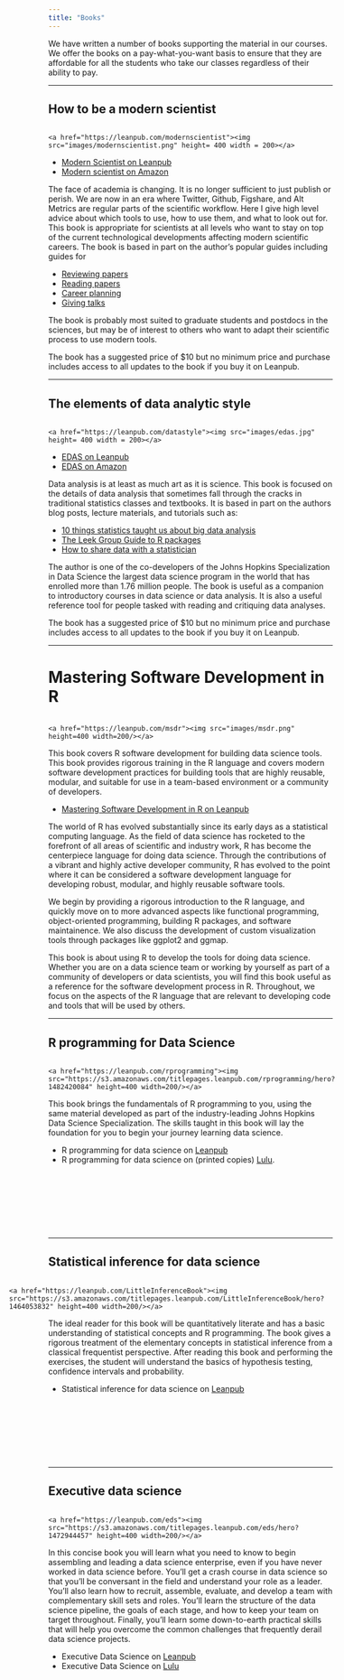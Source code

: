 ```yaml
---
title: "Books"
---
```


We have written a number of books supporting the material in our courses. We offer the books on a pay-what-you-want basis to ensure that they are affordable for all the students who take our classes regardless of their ability to pay. 

----

## How to be a modern scientist

<!--html_preserve-->
<div style="float: right; margin-right:15px">
    <a href="https://leanpub.com/modernscientist"><img src="images/modernscientist.png" height= 400 width = 200></a>
</div>
<!--/html_preserve-->

* [Modern Scientist on Leanpub](https://leanpub.com/modernscientist)
* [Modern scientist on Amazon](http://www.amazon.com/How-modern-scientist-Jeffrey-Leek-ebook/dp/B01E0EON7W)


The face of academia is changing. It is no longer sufficient to just publish or perish. We are now in an era where Twitter, Github, Figshare, and Alt Metrics are regular parts of the scientific workflow. Here I give high level advice about which tools to use, how to use them, and what to look out for. This book is appropriate for scientists at all levels who want to stay on top of the current technological developments affecting modern scientific careers. The book is based in part on the author's popular guides including guides for

* [Reviewing papers](https://github.com/jtleek/reviews)
* [Reading papers](https://github.com/jtleek/readingpapers)
* [Career planning](https://github.com/jtleek/careerplanning)
* [Giving talks](https://github.com/jtleek/talkguide)


The book is probably most suited to graduate students and postdocs in the sciences, but may be of interest to others who want to adapt their scientific process to use modern tools. 

The book has a suggested price of $10 but no minimum price and purchase includes access to all updates to the book if you buy it on Leanpub. 

--------


## The elements of data analytic style

<!--html_preserve-->
<div style="float: left; margin-right:15px">
    <a href="https://leanpub.com/datastyle"><img src="images/edas.jpg" height= 400 width = 200></a>
</div>
<!--/html_preserve-->

* [EDAS on Leanpub](https://leanpub.com/datastyle)
* [EDAS on Amazon](http://www.amazon.com/Elements-Data-Analytic-Style-ebook/dp/B00U6D80YY/)

Data analysis is at least as much art as it is science. This book is focused on the details of data analysis that sometimes fall through the cracks in traditional statistics classes and textbooks. It is based in part on the authors blog posts, lecture materials, and tutorials such as: 

* [10 things statistics taught us about big data analysis](http://simplystatistics.org/2014/05/22/10-things-statistics-taught-us-about-big-data-analysis/)
* [The Leek Group Guide to R packages](https://github.com/jtleek/rpackages)
* [How to share data with a statistician](https://github.com/jtleek/datasharing)

The author is one of the co-developers of the Johns Hopkins Specialization in Data Science the largest data science program in the world that has enrolled more than 1.76 million people. The book is useful as a companion to introductory courses in data science or data analysis. It is also a useful reference tool for people tasked with reading and critiquing data analyses. 

The book has a suggested price of $10 but no minimum price and purchase includes access to all updates to the book if you buy it on Leanpub. 



------

# Mastering Software Development in R

<!--html_preserve-->
<div style="float: right; margin-right:15px">
    <a href="https://leanpub.com/msdr"><img src="images/msdr.png" height=400 width=200/></a>
</div>
<!--/html_preserve-->

This book covers R software development for building data science tools. This book provides rigorous training in the R language and covers modern software development practices for building tools that are highly reusable, modular, and suitable for use in a team-based environment or a community of developers. 

* [Mastering Software Development in R on Leanpub](https://leanpub.com/msdr)

The world of R has evolved substantially since its early days as a statistical computing language. As the field of data science has rocketed to the forefront of all areas of scientific and industry work, R has become the centerpiece language for doing data science. Through the contributions of a vibrant and highly active developer community, R has evolved to the point where it can be considered a software development language for developing robust, modular, and highly reusable software tools. 

We begin by providing a rigorous introduction to the R language, and quickly move on to more advanced aspects like functional programming, object-oriented programming, building R packages, and software maintainence. We also discuss the development of custom visualization tools through packages like ggplot2 and ggmap. 

This book is about using R to develop the tools for doing data science. Whether you are on a data science team or working by yourself as part of a community of developers or data scientists, you will find this book useful as a reference for the software development process in R. Throughout, we focus on the aspects of the R language that are relevant to developing code and tools that will be used by others. 


--------

## R programming for Data Science

<!--html_preserve-->
<div style="float: left; margin-right:15px">
    <a href="https://leanpub.com/rprogramming"><img src="https://s3.amazonaws.com/titlepages.leanpub.com/rprogramming/hero?1482420084" height=400 width=200/></a>
</div>
<!--/html_preserve-->

This book brings the fundamentals of R programming to you, using the same material developed as part of the industry-leading Johns Hopkins Data Science Specialization. The skills taught in this book will lay the foundation for you to begin your journey learning data science. 

* R programming for data science on [Leanpub](https://leanpub.com/msdr)
* R programming for data science on (printed copies) [Lulu](http://www.lulu.com/shop/http://www.lulu.com/shop/roger-peng/r-programming-for-data-science/paperback/product-22655166.html).

</br></br></br></br></br></br>

--------

## Statistical inference for data science


<!--html_preserve-->
<div style="float: right; margin-right:15px">
    <a href="https://leanpub.com/LittleInferenceBook"><img src="https://s3.amazonaws.com/titlepages.leanpub.com/LittleInferenceBook/hero?1464053832" height=400 width=200/></a>
</div>
<!--/html_preserve-->


The ideal reader for this book will be quantitatively literate and has a basic understanding of statistical concepts and R programming.  The book gives a rigorous treatment of the elementary concepts in statistical inference from a classical frequentist perspective. After reading this book and performing the exercises, the student will understand the basics of hypothesis testing, confidence intervals and probability. 

* Statistical inference for data science on [Leanpub](https://leanpub.com/LittleInferenceBook)

</br></br></br></br></br></br>

-----

## Executive data science

<!--html_preserve-->
<div style="float: left; margin-right:15px">
    <a href="https://leanpub.com/eds"><img src="https://s3.amazonaws.com/titlepages.leanpub.com/eds/hero?1472944457" height=400 width=200/></a>
</div>
<!--/html_preserve-->



In this concise book you will learn what you need to know to begin assembling and leading a data science enterprise, even if you have never worked in data science before. You’ll get a crash course in data science so that you’ll be conversant in the field and understand your role as a leader. You’ll also learn how to recruit, assemble, evaluate, and develop a team with complementary skill sets and roles. You’ll learn the structure of the data science pipeline, the goals of each stage, and how to keep your team on target throughout. Finally, you’ll learn some down-to-earth practical skills that will help you overcome the common challenges that frequently derail data science projects.

* Executive Data Science on [Leanpub](https://leanpub.com/eds)
* Executive Data Science on [Lulu](http://www.lulu.com/shop/roger-peng/executive-data-science/paperback/product-22812859.html)
